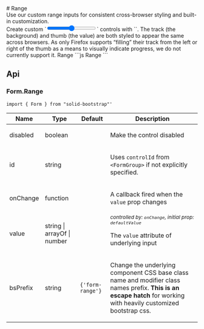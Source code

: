 
<GithubSource name="forms/range.mdx" />
# Range

<div class="lead">
  Use our custom range inputs for consistent cross-browser styling and built-in customization.
</div>

<div class="row gy-5 pt-3">

  <Example title="Example">
    <Example.Intro>
      Create custom `<input type="range">` controls with `<FormRange>`. The track
      (the background) and thumb (the value) are both styled to appear the same
      across browsers. As only Firefox supports “filling” their track from the left
      or right of the thumb as a means to visually indicate progress, we do not
      currently support it.
    </Example.Intro>
    <Example.Preview>
      <Form.Label>Range</Form.Label>
      <Form.Range />
    </Example.Preview>
    <Example.Code>
      ```js
      <Form.Label>Range</Form.Label>
      <Form.Range />
      ```
    </Example.Code>
  </Example>


</div>

## Api
### Form.Range
`import { Form } from "solid-bootstrap"'`

<table class="bg-white mb-0 table table-striped table-bordered">
  <thead>
    <tr><th>Name</th><th>Type</th><th>Default</th><th>Description</th></tr>
  </thead>
  <tbody>
    <tr><td>disabled </td><td><div>boolean</div></td><td></td><td><div><p>Make the control disabled</p></div></td></tr>
    <tr><td>id </td><td><div>string</div></td><td></td><td><div><p>Uses <code>controlId</code> from <code>&lt;FormGroup&gt;</code> if not explicitly specified.</p></div></td></tr>
    <tr><td>onChange </td><td><div>function</div></td><td></td><td><div><p>A callback fired when the <code>value</code> prop changes</p></div></td></tr>
    <tr><td>value </td><td><div>string | arrayOf | number</div></td><td></td><td><div class="mb-2"><small><em class="text-info"><span>controlled by: <code>onChange</code>, initial prop: <code>defaultValue</code></span></em></small></div><div><p>The <code>value</code> attribute of underlying input</p></div></td></tr>
    <tr><td>bsPrefix </td><td><div>string</div></td><td><code>{'form-range'}</code></td><td><div><p>Change the underlying component CSS base class name and modifier class names prefix. <strong>This is an escape hatch</strong> for working with heavily customized bootstrap css.</p></div></td></tr>
  </tbody>
</table>